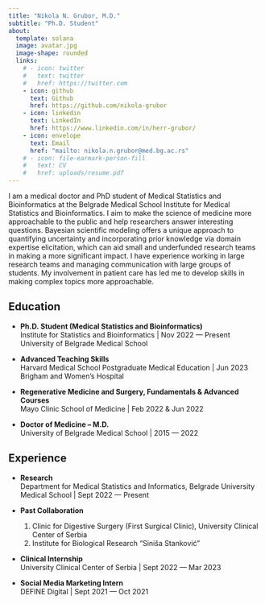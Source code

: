 ```yaml
---
title: "Nikola N. Grubor, M.D."
subtitle: "Ph.D. Student"
about:
  template: solana
  image: avatar.jpg
  image-shape: rounded
  links:
    # - icon: twitter
    #   text: twitter
    #   href: https://twitter.com
    - icon: github
      text: Github
      href: https://github.com/nikola-grubor
    - icon: linkedin
      text: LinkedIn
      href: https://www.linkedin.com/in/herr-grubor/
    - icon: envelope
      text: Email
      href: "mailto: nikola.n.grubor@med.bg.ac.rs"
    # - icon: file-earmark-person-fill
    #   text: CV
    #   href: uploads/resume.pdf
---
```


I am a medical doctor and PhD student of Medical Statistics and Bioinformatics at the Belgrade Medical School Institute for Medical Statistics and Bioinformatics. I aim to make the science of medicine more approachable to the public and help researchers answer interesting questions. Bayesian scientific modeling offers a unique approach to quantifying uncertainty and incorporating prior knowledge via domain expertise elicitation, which can aid small and underfunded research teams in making a more significant impact. I have experience working in large research teams and managing communication with large groups of students. My involvement in patient care has led me to develop skills in making complex topics more approachable.

## Education

-   **Ph.D. Student (Medical Statistics and Bioinformatics)**\
    Institute for Statistics and Bioinformatics \| Nov 2022 --- Present\
    University of Belgrade Medical School

-   **Advanced Teaching Skills**\
    Harvard Medical School Postgraduate Medical Education \| Jun 2023\
    Brigham and Women's Hospital

-   **Regenerative Medicine and Surgery, Fundamentals & Advanced Courses**\
    Mayo Clinic School of Medicine \| Feb 2022 & Jun 2022

-   **Doctor of Medicine -- M.D.**\
    University of Belgrade Medical School \| 2015 --- 2022

## Experience

-   **Research**\
    Department for Medical Statistics and Informatics, Belgrade University Medical School \| Sept 2022 --- Present

-   **Past Collaboration**\

    1.  Clinic for Digestive Surgery (First Surgical Clinic), University Clinical Center of Serbia\
    2.  Institute for Biological Research "Siniša Stanković"

-   **Clinical Internship**\
    University Clinical Center of Serbia \| Sept 2022 --- Mar 2023

-   **Social Media Marketing Intern**\
    DEFINE Digital \| Sept 2021 --- Oct 2021

